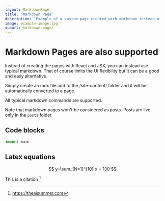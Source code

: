 ```yaml
---
layout: MarkdownPage
title: 'Markdown Page'
description: 'Example of a custom page created with markdown instead of JSX'
image: example-image.jpg
suburl: markdown-page/
---
```


# Markdown Pages are also supported

Instead of creating the pages with React and JSX, you can instead use typical markdown. That of course limits the UI flexibility but it can be a good and easy alternative.

Simply create an mdx file add to the /site-content/ folder and it will be automatically converted to a page.

All typical markdown commands are supported.

Note that markdown pages won't be considered as posts. Posts are live only in the `posts` folder.

## Code blocks

```python
import main
```

## Latex equations

$$
y=\sum_{N=1}^{10} x = 100
$$

This is a citation [^1]

[^1]: https://theaisummer.com